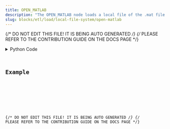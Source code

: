 ```yaml
---
title: OPEN_MATLAB
description: "The OPEN_MATLAB node loads a local file of the .mat file format."
slug: blocks/etl/load/local-file-system/open-matlab
---
```


{/* DO NOT EDIT THIS FILE! IT IS BEING AUTO GENERATED */}
{/* PLEASE REFER TO THE CONTRIBUTION GUIDE ON THE DOCS PAGE */}


<PythonDocsDisplay docstring={docstring} />
<details>
<summary>Python Code</summary>



<Code code={pythonCode} lang="py" wrap theme="dracula" />

[Find this Flojoy Block on GitHub](https://github.com/flojoy-ai/blocks/blob/main/blocks/ETL/LOAD/LOCAL_FILE_SYSTEM/OPEN_MATLAB/OPEN_MATLAB.py)

</details>

## Example


<GetHelpWidget />


<AppDisplay app={app} blockName="OPEN_MATLAB" client:visible />


<Example />

{/* DO NOT EDIT THIS FILE! IT IS BEING AUTO GENERATED */}
{/* PLEASE REFER TO THE CONTRIBUTION GUIDE ON THE DOCS PAGE */}
